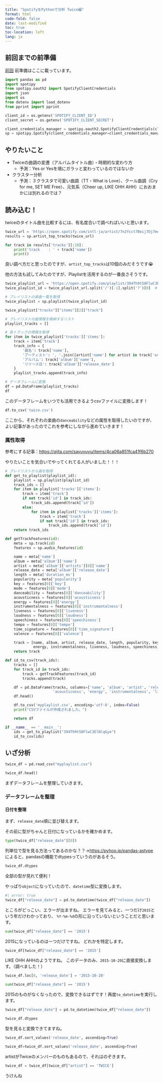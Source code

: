 ```yaml
---
title: "SpotifyをPythonで分析 Twice編"
format: html
code-fold: false
date: last-modified
toc: true
toc-location: left
lang: ja
---
```


## 前回までの前準備

[前回](/spotify-basis.html) 前準備はここに載っています。

```python
import pandas as pd
import spotipy
from spotipy.oauth2 import SpotifyClientCredentials
import json
import os
from dotenv import load_dotenv
from pprint import pprint

client_id = os.getenv('SPOTIFY_CLIENT_ID')
client_secret = os.getenv('SPOTIFY_CLIENT_SECRET')

client_credentials_manager = spotipy.oauth2.SpotifyClientCredentials(client_id, client_secret)
sp = spotipy.Spotify(client_credentials_manager=client_credentials_manager)
```

## やりたいこと

- Twiceの曲調の変遷（アルバムタイトル曲）・時期的な変わり方
  - 予測：Yes or Yesを境にガラッと変わっているのではないか
- クラスター分析
  - 予測：３クラスタで可愛い曲調（TT・What is Love）、クール曲調（Cry for me, SET ME Free）、元気系（Cheer up, LIKE OHH AHH）におおまかには別れるのでは？

## 読み込む！

twiceのタイトル曲を比較するには、有名度合いで調べればいいと思います。

```python
twice_url = 'https://open.spotify.com/intl-ja/artist/7n2Ycct7Beij7Dj7meI4X0?si=wpbUsAFKTz634tK-rLZenA'
results = sp.artist_top_tracks(twice_url)
```

```python
for track in results['tracks'][:10]:
    print('track    : ' + track['name'])
    print()
```

良い調べ方だと思ったのですが、`artist_top_tracks`は10個のみだそうです😭


他の方法も試してみたのですが、Playlistを活用するのが一番良さそうです。


```python
twice_playlist_url = 'https://open.spotify.com/playlist/394Th9t58FlwC3ElNlqGye?si=e18959b04e0c4b48'
twice_playlist_id = twice_playlist_url.split('/')[-1].split('?')[0]  #プレイリストIDを取得

# プレイリストの楽曲一覧を取得
twice_playlist = sp.playlist(twice_playlist_id)
```

```python
twice_playlist["tracks"]["items"][2]["track"]
```


```python
# プレイリストの曲情報を格納するリスト
playlist_tracks = []

# 各トラックの情報を取得
for item in twice_playlist['tracks']['items']:
    track = item['track']
    track_info = {
        '曲名': track['name'],
        'アーティスト': ', '.join([artist['name'] for artist in track['artists']]),
        'アルバム': track['album']['name'],
        'リリース日': track['album']['release_date']
    }
    playlist_tracks.append(track_info)
```

```python
# データフレームに変換
df = pd.DataFrame(playlist_tracks)
df
```

このデータフレームをいつでも活用できるようcsvファイルに変換します！

```python
df.to_csv('twice.csv') 
```

ここから、それぞれの楽曲の`danceability`などの属性を取得したいのですが、よい記事があったのでこれを参考にしながら進めていきます！

### 属性取得

参考にする記事：[https://qiita.com/sayuyuyu/items/4ca06a851fca41f6b270](https://qiita.com/sayuyuyu/items/4ca06a851fca41f6b270)

やりたいことを気合いでやってくれてる人がいました！！！

```python
# プレイリストから曲を取得
def get_to_playlist(playlist_id):
    playlist = sp.playlist(playlist_id)
    track_ids = []
    for item in playlist['tracks']['items']:
        track = item['track']
        if not track['id'] in track_ids:
            track_ids.append(track['id'])
        else:
            for item in playlist['tracks']['items']:
                track = item['track']
                if not track['id'] in track_ids:
                    track_ids.append(track['id'])
    return track_ids
```

```python
def getTrackFeatures(id):
    meta = sp.track(id)
    features = sp.audio_features(id)

    name = meta['name']
    album = meta['album']['name']
    artist = meta['album']['artists'][0]['name']
    release_date = meta['album']['release_date']
    length = meta['duration_ms']
    popularity = meta['popularity']
    key = features[0]['key']
    mode = features[0]['mode']
    danceability = features[0]['danceability']
    acousticness = features[0]['acousticness']
    energy = features[0]['energy']
    instrumentalness = features[0]['instrumentalness']
    liveness = features[0]['liveness']
    loudness = features[0]['loudness']
    speechiness = features[0]['speechiness']
    tempo = features[0]['tempo']
    time_signature = features[0]['time_signature']
    valence = features[0]['valence']

    track = [name, album, artist, release_date, length, popularity, key, mode, danceability, acousticness,
             energy, instrumentalness, liveness, loudness, speechiness, tempo, time_signature, valence]
    return track
```

```python
def id_to_csv(track_ids):
    tracks = []
    for track_id in track_ids:
        track = getTrackFeatures(track_id)
        tracks.append(track)

    df = pd.DataFrame(tracks, columns=['name', 'album', 'artist', 'release_date', 'length', 'popularity', 'key', 'mode', 'danceability',
                      'acousticness', 'energy', 'instrumentalness', 'liveness', 'loudness', 'speechiness', 'tempo', 'time_signature', 'valence'])
    df.head()

    df.to_csv('myplaylist.csv', encoding='utf-8', index=False)
    print("CSVファイルが作成されました。")

    return df
```

```python
if __name__ == '__main__':
    ids = get_to_playlist("394Th9t58FlwC3ElNlqGye")
    id_to_csv(ids)
```



## いざ分析

```python
twice_df = pd.read_csv("myplaylist.csv")

twice_df.head()
```

まずデータフレームを整理していきます。

### データフレームを整理

#### 日付を整理

まず、`release_date`順に並び替えます。

その前に型がちゃんと日付になっているかを確かめます。

```python
type(twice_df["release_date"][0])
```

列単位で型を見る方法ってあるのかな？？→[https://pyhoo.jp/pandas-astype](https://pyhoo.jp/pandas-astype) によると、pandasの機能でdtypesっていうのがあるそう。

```python
twice_df.dtypes
```

全部の型が見れて便利！

やっぱり`object`になっていたので、`datetime`型に変換します。

```python
#| error: true
twice_df["release_date"] = pd.to_datetime(twice_df["release_date"])
```

ところがどっこい、エラーが出ますね。
エラーを見てみると、一つだけ`2015`という年だけわかっており、 `%Y-%m-%d`の形に沿っていないということだと思います。



```python
sum(twice_df["release_date"] == '2015')
```

2015になっているのは一つだけですね。
どれかを特定します。

```python
twice_df[twice_df["release_date"] == '2015']
```

LIKE OHH AHHのようですね。
このデータのみ、`2015-10-20`に直接変換します。（調べました！）

```python
twice_df.loc[8, 'release_date'] = '2015-10-20'
```

```python
sum(twice_df["release_date"] == '2015')
```

2015のものがなくなったので、変換できるはずです！再度`to_datetime`を実行します。

```python
twice_df["release_date"] = pd.to_datetime(twice_df["release_date"])
```

```python
twice_df.dtypes
```

型を見ると変換できてますね。



```python
twice_df.sort_values('release_date', ascending=True)
```

```python
twice_df=twice_df.sort_values('release_date', ascending=True)
```

artistがTwiceのメンバーのものもあるので、それはのぞきます。

```python
twice_df = twice_df[twice_df["artist"] == 'TWICE']
```

うけんね


